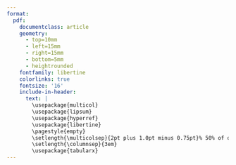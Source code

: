 ```yaml
---
format: 
  pdf: 
    documentclass: article
    geometry:
      - top=10mm
      - left=15mm
      - right=15mm
      - bottom=5mm
      - heightrounded
    fontfamily: libertine
    colorlinks: true
    fontsize: '16'
    include-in-header: 
      text: |
        \usepackage{multicol}
        \usepackage{lipsum}
        \usepackage{hyperref}
        \usepackage{libertine}
        \pagestyle{empty}
        \setlength{\multicolsep}{2pt plus 1.0pt minus 0.75pt}% 50% of original values
        \setlength{\columnsep}{3em}
        \usepackage{tabularx}
---
```



<!-- TITLE -->
\begin{huge}\begin{center}{\bf ALEX BARTH, Ph.D.}\end{center}\end{huge}

<!-- CONTACT INFO -->
\begin{center}
Email: \href{mailto:alex.barth.science@gmail.com}{alex.barth.science@gmail.com} \\
ORCID: \href{https://orcid.org/0000-0001-7154-6260}{0000-0001-7154-6260} \\
\href{https://TheAlexBarth.Github.io}{TheAlexBarth.Github.io} \\
\end{center}
\vspace{15pt}

\begin{large}
  \textbf{RESEARCH EXPERIENCE}
  \vspace{3pt}
  \hrule
\end{large}
\begin{normalsize}
  \begin{tabularx}{\textwidth}{p{0.2\textwidth} >{\raggedright\arraybackslash}X}
    2024- & Postdoctoral Researcher, University of Texas, Marine Science Institute + Statistics \& Data Science \newline Advisors: \href{https://caseylab.weebly.com}{Dr. Jordan Casey} \& \href{https://mhooten.github.io}{Dr. Mevin Hooten}\\
    2019-2024 & Graduate Research Assistant, \href{https://www.zoo-plankton.net/}{\textbf{Stone Zooplankton Ecology Lab}}, University of South Carolina \newline Advisor: Dr. Joshua Stone\\
    2017-2019 & HAB Sampling Technician, \textbf{Southern California Coastal Ocean Observing System}, Cal Poly Center for Coastal Marine Science. \newline Advisors: Dr. Alexis Pasulka, Dr. Ryan Walter\\
    2018-2019 & Student Research Assistant, \textbf{Common Garden reciprocal cross of \textit{K. kelletii}}, Cal Poly \newline Adivsor: Dr. Crow White\\
    2017 & Senior Research Project, \textbf{Investigating a trophic cascade in the upper subtitle} \newline Wrigley Institute, Catalina Island. Advisor: Dr. Chris Lowe\\
    2017 & Summer Research Assistant, \textbf{Fishes of Texas}, University of Texas at Austin \newline Advisors: Adam Cohen, Dr. Dean Hendrickson
  \end{tabularx}
\end{normalsize}
\vspace{10pt}

<!-- EDUCATION: 1ST BULLET -->
\begin{large}
  \textbf{EDUCATION}
  \vspace{3pt}
  \hrule
  \begin{multicols}{2}
    \begin{flushleft}\textbf{Ph.D. Biological Sciences, Ecology}\end{flushleft}
    \begin{flushright} 2024\end{flushright}
  \end{multicols}
  \vspace{-0.17cm}
  \begin{multicols}{2}
    \begin{flushleft}University of South Carolina\end{flushleft}
  \end{multicols}
\end{large}

\vspace{0.05cm}

<!-- EDUCATION: 2ND BULLET -->
\begin{large}
  \begin{multicols}{2}
    \begin{flushleft}\textbf{B.S. Marine Science, Minor Statistics}\end{flushleft}
    \begin{flushright}2019\end{flushright}
  \end{multicols}
  \vspace{-0.17cm}
  \begin{multicols}{2}
    \begin{flushleft}
    Cal Poly, San Luis Obispo
    \end{flushleft}
  \end{multicols}
\end{large}
\vspace{10pt}


\begin{large}
  \textbf{TEACHING \& OUTREACH EXPERIENCE}
  \vspace{3pt}
  \hrule
\end{large}
\begin{normalsize}
  \textbf{Instructor of Record}\\
  \begin{tabularx}{\textwidth}{p{0.2\textwidth} >{\raggedright\arraybackslash}X}
    Fall 2023 & Principles of Ecology Lab, University of South Carolina (BIOL570L)
  \end{tabularx}\\
  \textbf{Graduate Teaching Assistant (Lab Instructor)}\\
  \begin{tabularx}{\textwidth}{p{0.2\textwidth} >{\raggedright\arraybackslash}X}
    Spring 2023 & Invertebrate Zoology, USC (MSCI510L)\\
    Spring 2020 - Fall 2022 & Ecology \& Ecology Lab, USC (BIOL301L)\\
    Fall 2019 & Introduction to Biology Lab, USC (BIOL101L)
  \end{tabularx}\\
  \textbf{Student Mentorship}\\
  \begin{tabularx}{\textwidth}{p{0.2\textwidth} >{\raggedright\arraybackslash}X}
    2024 & Louis Stokes Alliance for Minority Participation Summer Research Academy, University of Texas \newline Undergraduate. Project: \textit{Changes in plankton biodiversity following salinity regime shifts}\\
    2022-2023 & Magellan Scholar Program, University of South Carolina \newline Undergraduate. Project: \textit{Characterizing trichodesmium patterns in oligotrophic oceans through in-situ imaging}
  \end{tabularx}\\
  \textbf{Guest Lectures}\\
  \begin{tabularx}{\textwidth}{p{0.2\textwidth} >{\raggedright\arraybackslash}X}
    Fall 2024 & MNS101: Undergraduate Seminar in Marine Science, UT Austin\\
    Fall 2022 & CSCE585: Machine Learning Systems, USC\\
    Fall 2020 & Ocean Sampling Techniques, Cal Poly
  \end{tabularx}\\
  \textbf{Outreach Programs}\\
  \begin{tabularx}{\textwidth}{p{0.2\textwidth} >{\raggedright\arraybackslash}X}
    2020-2022 & PlanktoScope development and outreach program, University of South Carolina and North Inlet-Winyah Bay National Estuarine Research Reserve\\
    2018-2019 & Outreach Diver, Dive Beneath the Surface, Cal Poly\\
    2018, 2019 & Group Instuctor, Learn by Doing Lab Cal Poly\\
    2016 & Informal Education Assistant, Greater Cleveland Aquarium
  \end{tabularx}
\end{normalsize}
\pagebreak

<!-- Research Funding -->
\begin{large}
  \textbf{GRANTS \& AWARDS}
  \vspace{3pt}
  \hrule
\end{large}
\begin{normalsize}
  \begin{tabularx}{\textwidth}{p{0.2\textwidth} >{\raggedright\arraybackslash}X}
    2024-2025 & \textbf{Impact 2075}, Texas Gulf Coast Research Center, \$249.947 \newline PIs: Dr. Jordan Casey, Dr. Mevin Hooten. Co-investigators: \textbf{Dr. Alex Barth$^{*}$}, Dr. Zach Olson. \newline \textit{Untangling food webs along the Texas Gulf Coast to predict the future of estuarine ecosystems.} \newline $^{*}$ co-wrote proposal with Drs. Casey \& Hooten.\\
    2023 & \textbf{Graduate Travel Grant}, University of South Carolina, \$500\\
    2023-2024 & \textbf{FlowCam Graduate Research Grant}, Equipment and Travel \newline \textit{Using FlowCam to characterize microplankton communities following intense rainfall events}\\
    2023 & \textbf{Elsie Taber Fellowship}, University of South Carolina, \$2,500\\
    2023 & \textbf{Graduate Travel Grant}, University of South Carolina, \$800\\
    2023 & \textbf{Slocum Lunz Foundation}, \$1,130 \newline \textit{A combined experimental-observational approach to measure whole-community responses to storm events in estuaries}\\
    2022 & \textbf{Elsie Taber Fellowship}, University of South Carolina, \$2,980 \newline \textit{Collaborative Research with NOAA Pacific Islands Fisheries Science Center} \\
    2021-2022 & \textbf{SPARC Graduate Research Grant}, \$4,979 \newline \textit{Establishing community-based science monitoring of zooplankton communities’ response to harmful algae through low-cost imaging tools} \\
    2019-2023 & \textbf{Presidential Fellowship}, University of South Carolina, \$40,000 \newline \textit{University-wide fellowship for top doctoral students}\\
    2019, 2021 & \textbf{NSF GRFP}, Hononable Mention (2x) \\
    2019 & \textbf{Frost Student Research Award}, \$500 \newline \textit{A common-garden, reciprocal cross of K. kelletii}
  \end{tabularx}
\end{normalsize}
\vspace{10pt}


<!-- Publications -->
\begin{large}
  \textbf{PUBLICATIONS}
  \vspace{3pt}
  \hrule
\end{large}
\begin{normalsize}
  \begin{tabularx}{\textwidth}{p{0.2\textwidth} >{\raggedright\arraybackslash}X}
    \textit{In Press} & Cohen NR. Krinos AI. ... \textbf{Barth AB.} ... et al. Protistan metabolism across the western North Atlantic Ocean revealed through autonous underwater profiling. \textit{Nature Comms.}. \href{https://www.biorxiv.org/content/10.1101/2023.11.20.567900v1.abstract}{doi: 10.1101/2023.11.20.567900}\\
    \textit{In Press} & \textbf{Barth AJ.} Blanco-Berical L. Johnson R. Stone J. Rhizaria in the oligotrophic ocean exhibit temporal and vertical variability. \textit{Deep Sea Research Part I}. \href{https://www.biorxiv.org/content/10.1101/2024.05.10.593577v1.abstract}{bioRxiv pre-print}\\
    2024 & \textbf{Barth AJ.} Stone JP. Understanding the picture: the promise and challenges of in-situ imagery data in the study of plankton ecology. \textit{Journal of Plankton Research: Horizons}\\
    2023 & \textbf{Barth A.} Johnson R. Stone J. Size and transparency influence diel vertical migration patterns in copepods. \textit{Limnology and Oceanogrphy}. \href{https://doi.org/10.1002/lno.12461}{doi: 10.1002/lno.12461}\\
    2023 & Kenitz KM. Orenstein EC. Anderson CR. \textbf{Barth AJ.} et al. Convening expert taxonomists to build image libraries for training automated classifiers. \textit{Limnol. Oceanogr. Bulletin}. \href{https://doi.org/10.1002/lob.10584}{doi: 10.1002/lob.10584}\\
    2022 & \textbf{Barth A.} Stone J. Comparison of an \textit{in situ} device and net-based method to study mesozooplankton communities in an oligotrophic system. \textit{Front. Mar Sci}. \href{https://doi.org/10.3389/fmars.2022.898057}{doi: 10.3389/fmars.2022.898057}\\
    2020 & \textbf{Barth A.} Walter RK. Robbins I. Pasulka A. Seasonal and interannual variability of phytoplankton abundance and community composition on the Central Coast of California. \textit{Mar. Ecol. Prog. Ser.} \href{https://doi.org/10.3354/meps13245}{doi: 10.3354/meps13245}
  \end{tabularx}
\end{normalsize}
\vspace{10pt}


<!-- Service Activities -->
\begin{large}
  \textbf{SERVICE}
  \vspace{3pt}
  \hrule
\end{large}
\begin{normalsize}
  \begin{tabularx}{\textwidth}{p{0.2\textwidth} >{\raggedright\arraybackslash}X}
    Journal Reviewer & \textbf{Estuaries \& Coasts, Nature Comm. Earth and Environment, Journal of Geophysical Research, Journal of Plankton Research, Limnology \& Oceanography: Methods, Limnology \& Oceanography}\\
    2022-2023 & Co-Chair Graduate Stipend \& Cost-of-Living Committee, USC\\
    2022-2023 & Secretary of Data Management, Graduate Student Association of USC\\
    2021-2022 & Service Chair, Graduate Association of Biological Sciences of USC\\
    2019-2021 & Presidential Fellows Advisory Council, USC\\
    2019-2024 & Member, Graduate Association of Biological Sciences, USC\\
    2016-2019 & Member, Marine Science Club, Cal Poly
  \end{tabularx}
\end{normalsize}
\vspace{10pt}


<!-- Public Software Packages -->
\pagebreak
\begin{large}
  \textbf{PUBLIC SOFTWARE PACKAGES}
  \vspace{3pt}
  \hrule
\end{large}
\begin{normalsize}
  \begin{tabularx}{\textwidth}{p{0.2\textwidth} >{\raggedright\arraybackslash}X}
    (DEV) Ver 0.0.0.9 & Flowprocess. A processing pipeline for flowcam output (Visual SpreadSheet 6) to be best formatted for Ecotaxa entry. R. \href{https://github.com/TheAlexBarth/FlowProcess/tree/main}{https://github.com/TheAlexBarth/FlowProcess}\\
    (DEV) Ver 1.2.2.9 & EcotaxaTools. A toolkit to process output files from the web application Ecotaxa. R. \href{https://github.com/TheAlexBarth/EcotaxaTools}{https://github.com/TheAlexBarth/EcotaxaTools.}\\
    Ver 0.2.0 & ggusc. A color palette for University of South Carolina color schemes. R. \href{https://github.com/TheAlexBarth/ggusc}{https://github.com/TheAlexBarth/ggusc}
  \end{tabularx}
\end{normalsize}
\vspace{10pt}


<!-- Field & Oceanographic Experince & Certification -->
\begin{large}
  \textbf{FIELD \& OCEANOGRAPHIC EXPERIENCE}
  \vspace{3pt}
  \hrule
\end{large}
\begin{normalsize}
  \begin{tabularx}{\textwidth}{p{0.2\textwidth} >{\raggedright\arraybackslash}X}
    2024 & \textbf{R/V Atlantic Explorer, BATS-Rhizaria Spring Bloom Cruise}\\
    2022 & \textbf{R/V Oscar Elton Sette, Big Eye Tuna Oceanography Cruise}\\
    2019 & \textbf{R/V Atlantic Explorer, BATS, July Cruise}\\
    2018 & Scientific Diver Certification, \textbf{American Academy of Underwater Scientists (AAUS)}\\
    2017 & Small Boat Certification, \textbf{NASBLA}, California
  \end{tabularx}
\end{normalsize}


<!-- Presentations -->
\begin{large}
  \textbf{PRESENTATIONS \& SEMINARS}
  \vspace{3pt}
  \hrule
\end{large}
\begin{normalsize}
  \textbf{Seminars \& Invited Talks}\\
  \begin{tabularx}{\textwidth}{p{0.2\textwidth} >{\raggedright\arraybackslash}X}
    Feb 2024 & Doctoral Defense Seminar \newline Title: \textit{Illuminating the mesopelagic through in-situ imaging of plankton communities.}\\
    Dec 2023 & USC Ecology Seminar \newline Title: \textit{Microplankton responses to intense rainfall events.}\\
    Mar 2023 & Invited Seminar, British Antartic Survey, Cambridge UK \newline Title: \textit{Plankton Paparazzi: How can in situ imaging reveal new patterns in plankton ecology?}\\
    April 2022 & USC Presidential Fellows Seminar \newline Title: \textit{Plankton control the world: New ways to understand the global overlords.}\\
    Feb 2022 & USC Ecology Seminar \newline Title: \textit{Plankon from the great blue to our local shores}\\
    Jun 2021 & USC Ecology Seminar \newline Title: \textit{Ocean Monsters: Giant protists and their role in zooplankton communities}
  \end{tabularx}
  \textbf{Conference \& Workshops}\\
  \begin{tabularx}{\textwidth}{p{0.2\textwidth} >{\raggedright\arraybackslash}X}
    OSM 2023 & \textbf{Barth A.} Smith E. Pinckney J. Krask J. Stone J. Determining the impact of severe rain events on phytoplankton communities through HPLC \& FlowCam. Oral Presentation.\\ 
    CERF 2023 & \textbf{Barth A.} Stone J. A combined observational-experimental approach to identify the influence of rain on plankton communities. Oral Presentation.\\
    ASLO 2023 & Stone JP. \textbf{Barth AJ.} Rykaczewski R. Wren J. Effects of the ETNP oxygen deficient zone on zooplankton communities and vertical migration. Co-author.\\
    ASLO 2023 & \textbf{Barth AJ.} Stone JP. Occupancy modelling of imagery data can reveal zooplankton vertical patterns and patchiness. Oral Presentation.\\
    UVP User Meeting, Villefrance 2022 & \textbf{Barth AJ}. EcotaxaTools: an open-source R. package for managing Ecotaxa data. Oral Presentation.\\
    UVP User Meeting, Villefrance 2022 & \textbf{Barth AJ}. Stone JP. UVP5HD comparisons to MOCNESS zooplankton abundance estimates and other observations from over a year of deployments in the Sargasso Sea.\\
    International Conference on Copepoda 2022 & \textbf{Barth AJ.} Stone JP. Migrator Morphology: In situ observations of copepod diel vertical migration. Oral Presentation.\\
    SEERS 2022 & \textbf{Barth AJ.} Stone JP. Improving citizen science phytoplankton monitoring thorugh a low-cost, open-source imaging device. Poster\\
    OSM 2022 & Pasulka AL. Walter RK. \textbf{Barth AJ}. Gilbert J. Robbins IR. Phytoplankton phenological shifts as indicators of oceanographic change in Central California. Co-author.\\
    PlankoScope Workshop 2021 & \textbf{Barth AJ.} PlanktoScope Progress and Plans. Oral Presentation.\\
    ASLO 2021 & Stone JP. \textbf{Barth AJ.} In-situ quantification of zooplankton around the oxygen minimum zone in the Sargasso Sea. Co-author.\\
    ASLO 2021 & \textbf{Barth AJ.} Stone JP. Quantifying Rhizaria abundance and ecology in the oligotrophic ocean. Oral Presentation\\
    OSM 2020 & \textbf{Barth AJ.} Walter RK. Robbins IR. Pasulka AL. Seasonal and interannual variability of phytoplankton abundance and community composition on the Central Coast of California. Poster.
  \end{tabularx}
\end{normalsize}
\vspace{10pt}